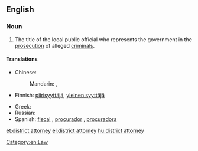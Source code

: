 ==English==
{{wikipedia}}

===Noun===
{{en-noun|head=[[district]] [[attorney]]}}

# {{context|American}} The title of the local public official who represents the government in the [[prosecution]] of alleged [[criminal]]s.

====Translations====
{{trans-top|title}}
* Chinese:
*: Mandarin: {{t|cmn|地方檢察官|sc=Hani}}, {{t|cmn|地方检察官|tr=dìfāng jiǎncháguān|sc=Hani}}
* Finnish: [[piirisyyttäjä]], [[yleinen syyttäjä]]
{{trans-mid}}
* Greek: {{t+|el|εισαγγελέας|m|tr=issageléas|sc=Grek}}
* Russian: {{t+|ru|прокурор|m|tr=prokurór}}
* Spanish: [[fiscal]] {{m|f}}, [[procurador]] {{m}}, [[procuradora]] {{f}}
{{trans-bottom}}

[[Category:en:Law]]

[[et:district attorney]]
[[el:district attorney]]
[[hu:district attorney]]